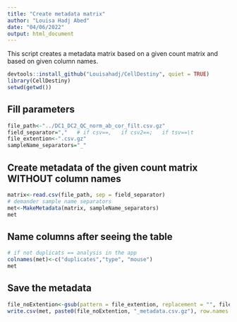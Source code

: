 ```yaml
---
title: "Create metadata matrix"
author: "Louisa Hadj Abed"
date: "04/06/2022"
output: html_document
---
```


This script creates a metadata matrix based on a given count matrix and based on given column names.


```r
devtools::install_github("Louisahadj/CellDestiny", quiet = TRUE)
library(CellDestiny)
setwd(getwd())
```

## Fill parameters

```r
file_path<-"../DC1_DC2_QC_norm_ab_cor_filt.csv.gz"
field_separator=","   # if csv==,   if csv2==;   if tsv==\t
file_extention<-".csv.gz"
sampleName_separators="_"
```

## Create metadata of the given count matrix WITHOUT column names 

```r
matrix<-read.csv(file_path, sep = field_separator)
# demander sample name separators
met<-MakeMetadata(matrix, sampleName_separators)
met
```

## Name columns after seeing the table

```r
# if not duplicats == analysis in the app
colnames(met)<-c("duplicates","type", "mouse")
met
```

## Save the metadata
```r
file_noExtention<-gsub(pattern = file_extention, replacement = "", file_path) # change ".csv" if not .csv file
write.csv(met, paste0(file_noExtention, "_metadata.csv.gz"), row.names = FALSE, na = "", quote = FALSE)
```

